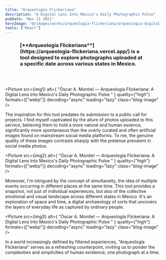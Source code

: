 ```yaml
---
title: "Arqueología Flickeriana"
description: "A Digital Lens Into Mexico's Daily Photographic Pulse"
pubDate: "Nov 11 2021"
heroImage: "@/images/works/arqueologia-flickeriana/arqueologia-digital-visual-cover.jpg"
tools: ["React"]
---
```



<h3 style="padding: 0 3rem 3rem 3rem;">[**Arqueología Flickeriana**](https://arqueologia-flickeriana.vercel.app/) is a tool designed to explore photographs uploaded at a specific date across various states in Mexico.</h3>



<Picture
  src={img1}
  alt={
    "Óscar A. Montiel — Arqueología Flickeriana: A Digital Lens Into Mexico's Daily Photographic Pulse "
  }
  quality={"high"}
  formats={["webp"]}
  decoding="async"
  loading="lazy"
  class="blog-image"
/>

The inspiration for this tool predates its submission to a public call for projects. I find myself captivated by the allure of photos uploaded to this service, believing them to hold a more natural and human essence, significantly more spontaneous than the overly curated and often artificial images found on mainstream social media platforms. To me, the genuine quality of these images contrasts sharply with the pretense prevalent in social media photos.

<Picture
  src={img2}
  alt={
    "Óscar A. Montiel — Arqueología Flickeriana: A Digital Lens Into Mexico's Daily Photographic Pulse "
  }
  quality={"high"}
  formats={["webp"]}
  decoding="async"
  loading="lazy"
  class="blog-image"
/>

Moreover, I'm intrigued by the concept of simultaneity, the idea of multiple events occurring in different places at the same time. This tool provides a snapshot, not just of individual experiences, but also of the collective emotional and visual landscape across different states in Mexico. It's an exploration of space and time, a digital archaeology of sorts that uncovers the layers of everyday life as captured by ordinary people.

<Picture
  src={img3}
  alt={
    "Óscar A. Montiel — Arqueología Flickeriana: A Digital Lens Into Mexico's Daily Photographic Pulse "
  }
  quality={"high"}
  formats={["webp"]}
  decoding="async"
  loading="lazy"
  class="blog-image"
/>

In a world increasingly defined by filtered experiences, "Arqueología Flickeriana" serves as a refreshing counterpoint, inviting us to ponder the complexities and simplicities of human existence, one photograph at a time.
